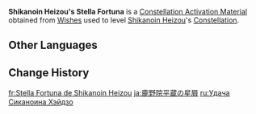 {{Item Infobox
|id           = 001159
|image        = Item Stella Fortuna (4 Star).png
|type         = Constellation Activation Materials
|group        = Stella Fortuna
|quality      = 4
|description  = [[Shikanoin Heizou]]'s Constellation Activation Material
|source1      = [[Wishes]]
}}
'''Shikanoin Heizou's Stella Fortuna''' is a [[Constellation Activation Material]] obtained from [[Wishes]] used to level [[Shikanoin Heizou]]'s [[Constellation]].

==Other Languages==
{{Other Languages|default_hidden=1
|en      = Shikanoin Heizou's Stella Fortuna
|zhs     = 鹿野院平藏的命星
|zhs_rm  = Lùyěyuàn Píngzàng de Mìngxīng
|zht     = 鹿野院平藏的命星
|zht_rm  = Lùyěyuàn Píngzàng de Mìngxīng
|ja      = 鹿野院平蔵の星屑
|ja_rm   = Shikanoin Heizou no Hoshikuzu
|ko      = 시카노인 헤이조<->의 운명<->의 별
|es      = Stella Fortuna de Shikanoin Heizou
|fr      = Stella Fortuna de Shikanoin Heizou
|ru      = Удача Сиканоина Хэйдзо
|th      = ดวงดาวแห่งชีวิตของ Shikanoin Heizou
|th_rm   = Duangdao haeng Chiwit khong Shikanoin Heizou
|vi      = Chòm Sao Của Shikanoin Heizou
|de      = Stella Fortuna von Shikanoin Heizou
|id      = Shikanoin Heizou's Stella Fortuna
|pt      = Stella Fortuna de Shikanoin Heizou
|tr      = Shikanoin Heizou'nun Yaşam Yıldızı
|it      = Stella Fortuna di Shikanoin Heizou
}}

==Change History==
{{Change History|2.8}}

[[fr:Stella Fortuna de Shikanoin Heizou]]
[[ja:鹿野院平蔵の星屑]]
[[ru:Удача Сиканоина Хэйдзо]]